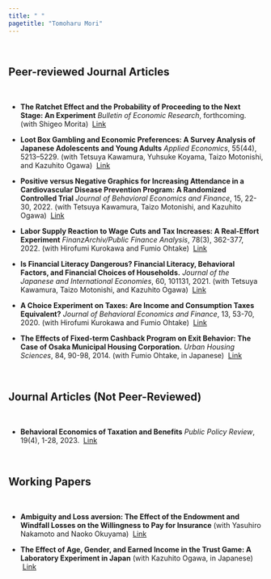 ```yaml
---
title: " "
pagetitle: "Tomoharu Mori"
---
```


<br>

## Peer-reviewed Journal Articles

<br>

- **The Ratchet Effect and the Probability of Proceeding to the Next Stage: An Experiment**
  *Bulletin of Economic Research*, forthcoming.
  (with Shigeo Morita)
  &nbsp;[Link]( https://doi.org/10.1111/boer.12448)

- **Loot Box Gambling and Economic Preferences: A Survey Analysis of Japanese Adolescents and Young Adults**
  *Applied Economics*, 55(44), 5213–5229.
  (with Tetsuya Kawamura, Yuhsuke Koyama, Taizo Motonishi, and Kazuhito Ogawa)
  &nbsp;[Link](https://doi.org/10.1080/00036846.2022.2138817)
  
- **Positive versus Negative Graphics for Increasing Attendance in a Cardiovascular Disease Prevention Program: A Randomized Controlled Trial**
  *Journal of Behavioral Economics and Finance*, 15, 22-30, 2022.
   (with Tetsuya Kawamura, Taizo Motonishi, and Kazuhito Ogawa)
   &nbsp;[Link](https://doi.org/10.11167/jbef.15.22)

- **Labor Supply Reaction to Wage Cuts and Tax Increases: A Real-Effort Experiment**
  *FinanzArchiv/Public Finance Analysis*, 78(3), 362-377, 2022.
  (with Hirofumi Kurokawa and Fumio Ohtake) 
  &nbsp;[Link](https://doi.org/10.1628/fa-2022-0008)

- **Is Financial Literacy Dangerous? Financial Literacy, Behavioral Factors, and Financial Choices of Households.**
  *Journal of the Japanese and International Economies*, 60, 101131, 2021.
  (with Tetsuya Kawamura, Taizo Motonishi, and Kazuhito Ogawa)
  &nbsp;[Link](https://doi.org/10.1016/j.jjie.2021.101131)

- **A Choice Experiment on Taxes: Are Income and Consumption Taxes Equivalent?**
  *Journal of Behavioral Economics and Finance*, 13, 53-70, 2020.
  (with Hirofumi Kurokawa and Fumio Ohtake) 
  &nbsp;[Link](https://doi.org/10.11167/jbef.13.53)

- **The Effects of Fixed-term Cashback Program on Exit Behavior: The Case of Osaka Municipal Housing Corporation.**
  *Urban Housing Sciences*, 84, 90-98, 2014.
  (with Fumio Ohtake, in Japanese) 
  &nbsp;[Link](https://doi.org/10.11531/uhs.2014.84_90)

<br>

## Journal Articles (Not Peer-Reviewed)

<br>

- **Behavioral Economics of Taxation and Benefits**
  *Public Policy Review*, 19(4), 1-28, 2023.
  &nbsp;[Link](https://doi.org/10.57520/prippr.19-4-3)

<br>

## Working Papers

<br>

- **Ambiguity and Loss aversion: The Effect of the Endowment and Windfall Losses on the Willingness to Pay for Insurance**
  (with Yasuhiro Nakamoto and Naoko Okuyama)
  &nbsp;[Link](https://www.kansai-u.ac.jp/riss/output/paper/pdf/RISS_DP_No85.pdf)

- **The Effect of Age, Gender, and Earned Income in the Trust Game: A Laboratory Experiment in Japan**
  (with Kazuhito Ogawa, in Japanese)
  &nbsp;[Link](https://www.kansai-u.ac.jp/riss/output/paper/pdf/RISS_DP_No40.pdf)
